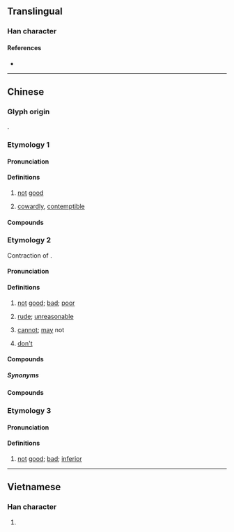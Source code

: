 {{character info}}
==Translingual==

===Han character===
{{Han char|rn=39|rad=子|as=07|sn=10|four=10447|canj=MFVND|ids=⿱不好}}

====References====
* {{Han ref|kx=0280.010|dkj=06989|dj=0548.210|hdz=80018.100|uh=5B6C|ud=23404|bh=D165|bd=53605}}

----

==Chinese==
{{zh-forms}}

===Glyph origin===
{{Han etym}}
{{Han compound|不|好|t1=no, not|t2=good, well|ls=ic}}.

===Etymology 1===
{{rfe|zh|contraction of something with 好?}}

====Pronunciation====
{{zh-pron
|m=nāo
|c=naau1,naau6,bou2
|mn-t=nao1
|cat=a
}}

====Definitions====
{{zh-hanzi}}

# {{lb|zh|regional|informal}} [[not]] [[good]]
# {{lb|zh|regional|informal}} [[cowardly]], [[contemptible]]

====Compounds====
{{zh-der|孬種}}

===Etymology 2===
Contraction of {{zh-l|唔好}}.

====Pronunciation====
{{zh-pron
|mn-t=mo2
|cat=a,v
}}

====Definitions====
{{zh-hanzi}}

# {{lb|zh|Teochew|Zhao'an|_|Hokkien}} [[not]] [[good]]; [[bad]]; [[poor]]
#: {{zh-x|好 抑是 孬|good or not|MN-T|tr=ho2 a1 si6 '''mo2'''}}
#: {{zh-x|孬人|'''bad''' person|MN-T|tr=mo2 nang5}}
# {{lb|zh|Teochew}} [[rude]]; [[unreasonable]]
# {{lb|zh|Teochew}} [[cannot]]; [[may]] not
# {{lb|zh|Teochew}} [[don't]]

====Compounds====
{{zh-der|孬人}}

=====Synonyms=====
{{zh-dial|壞}}
{{zh-dial|別}}

====Compounds====
{{zh-der|孬意思}}

===Etymology 3===

====Pronunciation====
{{zh-pron
|m-s=pie4
|cat=a
}}

====Definitions====
{{zh-hanzi}}

# {{lb|zh|Sichuan}} [[not]] [[good]]; [[bad]]; [[inferior]]

{{attn|nan|Hokkien oāi?}}
{{attn|zh|needs checking}}

----

==Vietnamese==

===Han character===
{{vi-hantu|[[nao]]|rs=子07}}

# {{rfdef|vi|sort=子07}}